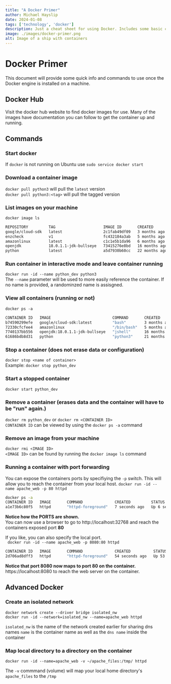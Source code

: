 ```yaml
---
title: "A Docker Primer"
author: Michael Hayslip
date: 2024-01-08
tags: ['technology', 'docker']
description: Just a cheat sheet for using Docker. Includes some basic commands after you get Docker installed and running.
image: ./images/docker-primer.png
alt: Image of a ship with containers
---
```


# Docker Primer
This document will provide some quick info and commands to use once the Docker engine is installed on a machine.

## Docker Hub
Visit the docker hub website to find docker images for use. Many of the images have documentation you can follow to get the container up and running.

## Commands

### Start docker

If `docker` is not running on Ubuntu use `sudo service docker start`

### Download a container image

`docker pull python3` will pull the `latest` version  
`docker pull python3:<tag>` will pull the tagged version

### List images on your machine

`docker image ls`

```bash
REPOSITORY         TAG                     IMAGE ID       CREATED         SIZE
google/cloud-sdk   latest                  2c1fab49df09   3 months ago    2.87GB
enzcheck           v1                      fc432184a3ab   5 months ago    415MB
amazonlinux        latest                  c1c1e5b1da96   6 months ago    143MB
openjdk            18.0.1.1-jdk-bullseye   73415276e8bd   16 months ago   667MB
python             latest                  a5d7930b60cc   22 months ago   917MB
```

### Run container in interactive mode and leave container running

`docker run -id --name python_dev python3`  
The `--name` parameter will be used to more easily reference the container. If no name is provided, a randominzed name is assisgned.

### View all containers (running or not)

`docker ps -a`

```bash
CONTAINER ID   IMAGE                           COMMAND       CREATED         STATUS                      PORTS     NAMES
b74590299efe   google/cloud-sdk:latest         "bash"        3 months ago    Exited (0) 3 months ago               gcp
72330cfcfee4   amazonlinux                     "/bin/bash"   5 months ago    Exited (0) 3 months ago               aws
7740137bb556   openjdk:18.0.1.1-jdk-bullseye   "jshell"      16 months ago   Exited (0) 3 months ago               java_dev
61686bdb8d31   python                          "python3"     21 months ago   Exited (137) 27 hours ago             python_dev
```

### Stop a container (does not erase data or configuration)

`docker stop <name of container>`  
Example: `docker stop python_dev`

### Start a stopped container

`docker start python_dev`

### Remove a container (erases data and the container will have to be "run" again.)

`docker rm python_dev` or `docker rm <CONTAINER ID>`  
`CONTAINER ID` can be viewed by using the `docker ps -a` command

### Remove an image from your machine

`docker rmi <IMAGE ID>`  
`<IMAGE ID>` can be found by running the `docker image ls` command

### Running a container with port forwarding

You can expose the containers ports by specifiying the `-p` switch. This will allow you to reach the container from your local host.
`docker run -id --name apache_web -p 80 httpd`

```bash
docker ps -a
CONTAINER ID   IMAGE       COMMAND              CREATED         STATUS            PORTS                                     NAMES
a1e73b6c80f5   httpd       "httpd-foreground"   7 seconds ago   Up 6 seconds      0.0.0.0:32768->80/tcp, :::32768->80/tcp   apache_web
```

**Notice how the PORTS are shown.**  
You can now use a browser to go to http://localhost:32768 and reach the containers exposed port **80**

If you like, you can also specify the local port.  
` docker run -id --name apache_web -p 8080:80 httpd`

```bash
CONTAINER ID   IMAGE       COMMAND              CREATED          STATUS                      PORTS                                   NAMES
2d706ad8dff3   httpd       "httpd-foreground"   54 seconds ago   Up 53 seconds               0.0.0.0:8080->80/tcp, :::8080->80/tcp   apache_web
```

**Notice that port 8080 now maps to port 80 on the container.**  
https://localhost:8080 to reach the web server on the container.

## Advanced Docker

### Create an isolated network

`docker network create --driver bridge isolated_nw`  
`docker run -id --network=isolated_nw --name=apache_web httpd`

`isolated_nw` is the name of the network created earlier for sharing dns names
`name` is the container name as well as the `dns name` inside the container

### Map local directory to a directory on the container

`docker run -id --name=apache_web -v ~/apache_files:/tmp/ httpd`

The `-v` commmand (volume) will map your local home directory's `apache_files` to the `/tmp `